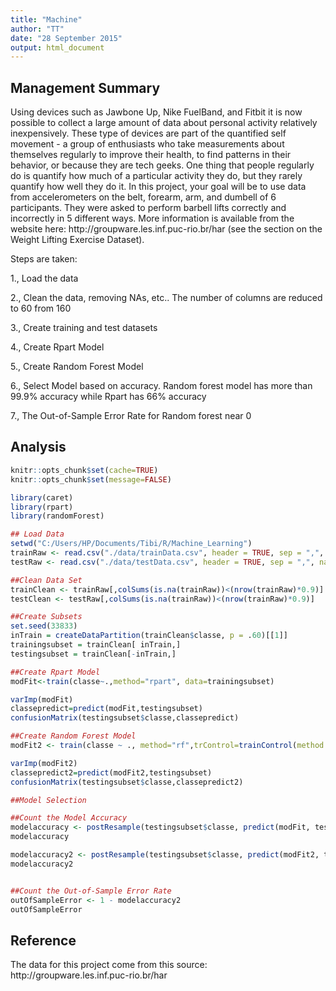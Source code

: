 ```yaml
---
title: "Machine"
author: "TT"
date: "28 September 2015"
output: html_document
---
```


## Management Summary
Using devices such as Jawbone Up, Nike FuelBand, and Fitbit it is now possible to collect a large amount of data about personal activity relatively inexpensively. These type of devices are part of the quantified self movement - a group of enthusiasts who take measurements about themselves regularly to improve their health, to find patterns in their behavior, or because they are tech geeks. One thing that people regularly do is quantify how much of a particular activity they do, but they rarely quantify how well they do it. In this project, your goal will be to use data from accelerometers on the belt, forearm, arm, and dumbell of 6 participants. They were asked to perform barbell lifts correctly and incorrectly in 5 different ways. More information is available from the website here: http://groupware.les.inf.puc-rio.br/har (see the section on the Weight Lifting Exercise Dataset).

Steps are taken:

1., Load the data

2., Clean the data, removing NAs, etc.. The number of columns are reduced to 60 from 160

3., Create training and test datasets

4., Create Rpart Model

5., Create Random Forest Model

6., Select Model based on accuracy. Random forest model has more than 99.9% accuracy while Rpart has 66% accuracy

7., The Out-of-Sample Error Rate for Random forest near 0


## Analysis
```r
knitr::opts_chunk$set(cache=TRUE)
knitr::opts_chunk$set(message=FALSE)
```

```r
library(caret)
library(rpart)
library(randomForest)

## Load Data
setwd("C:/Users/HP/Documents/Tibi/R/Machine_Learning")
trainRaw <- read.csv("./data/trainData.csv", header = TRUE, sep = ",", na.strings = c("NA", "#DIV/0!", ""))
testRaw <- read.csv("./data/testData.csv", header = TRUE, sep = ",", na.strings = c("NA", "#DIV/0!", ""))

##Clean Data Set
trainClean <- trainRaw[,colSums(is.na(trainRaw))<(nrow(trainRaw)*0.9)]
testClean <- testRaw[,colSums(is.na(trainRaw))<(nrow(trainRaw)*0.9)]

##Create Subsets 
set.seed(33833)
inTrain = createDataPartition(trainClean$classe, p = .60)[[1]]
trainingsubset = trainClean[ inTrain,]
testingsubset = trainClean[-inTrain,]

##Create Rpart Model
modFit<-train(classe~.,method="rpart", data=trainingsubset)

varImp(modFit)
classepredict=predict(modFit,testingsubset)
confusionMatrix(testingsubset$classe,classepredict)

##Create Random Forest Model
modFit2 <- train(classe ~ ., method="rf",trControl=trainControl(method = "cv", number = 4), data=trainingsubset)

varImp(modFit2)
classepredict2=predict(modFit2,testingsubset)
confusionMatrix(testingsubset$classe,classepredict2)

##Model Selection

##Count the Model Accuracy
modelaccuracy <- postResample(testingsubset$classe, predict(modFit, testingsubset[,-60]))[[1]]
modelaccuracy

modelaccuracy2 <- postResample(testingsubset$classe, predict(modFit2, testingsubset[,-60]))[[1]]
modelaccuracy2


##Count the Out-of-Sample Error Rate
outOfSampleError <- 1 - modelaccuracy2
outOfSampleError
```

## Reference

The data for this project come from this source: http://groupware.les.inf.puc-rio.br/har
